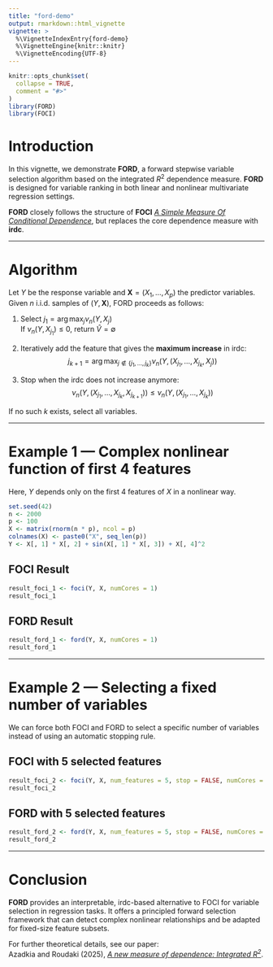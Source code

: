 ```yaml
---
title: "ford-demo"
output: rmarkdown::html_vignette
vignette: >
  %\VignetteIndexEntry{ford-demo}
  %\VignetteEngine{knitr::knitr}
  %\VignetteEncoding{UTF-8}
---
```


```r
knitr::opts_chunk$set(
  collapse = TRUE,
  comment = "#>"
)
library(FORD)   
library(FOCI)
```

# Introduction

In this vignette, we demonstrate **FORD**, a forward stepwise variable selection algorithm based on the integrated $R^2$ dependence measure. **FORD** is designed for variable ranking in both linear and nonlinear multivariate regression settings.

**FORD** closely follows the structure of **FOCI** [*A Simple Measure Of Conditional Dependence*](https://www.jstor.org/stable/27170947), but replaces the core dependence measure with **irdc**.

---

# Algorithm

Let $Y$ be the response variable and $\mathbf{X} = (X_1, \dots, X_p)$ the predictor variables. Given $n$ i.i.d. samples of $(Y, \mathbf{X})$, FORD proceeds as follows:

1. Select $j_1 = \arg\max_j \nu_n(Y, X_j)$  
   If $\nu_n(Y, X_{j_1}) \leq 0$, return $\hat{V} = \emptyset$

2. Iteratively add the feature that gives the **maximum increase** in irdc:
   $$
   j_{k+1} = \arg\max_{j \notin \{j_1, \ldots, j_k\}} \nu_n(Y, (X_{j_1}, \ldots, X_{j_k}, X_j))
   $$

3. Stop when the irdc does not increase anymore:
   $$
   \nu_n(Y, (X_{j_1}, \ldots, X_{j_k}, X_{j_{k+1}})) \leq \nu_n(Y, (X_{j_1}, \ldots, X_{j_k}))
   $$

If no such $k$ exists, select all variables.

---

# Example 1 — Complex nonlinear function of first 4 features

Here, $Y$ depends only on the first 4 features of $X$ in a nonlinear way.

```r
set.seed(42)
n <- 2000
p <- 100
X <- matrix(rnorm(n * p), ncol = p)
colnames(X) <- paste0("X", seq_len(p))
Y <- X[, 1] * X[, 2] + sin(X[, 1] * X[, 3]) + X[, 4]^2
```

## FOCI Result

```r
result_foci_1 <- foci(Y, X, numCores = 1)
result_foci_1
```

## FORD Result

```r
result_ford_1 <- ford(Y, X, numCores = 1)
result_ford_1
```

---

# Example 2 — Selecting a fixed number of variables

We can force both FOCI and FORD to select a specific number of variables instead of using an automatic stopping rule.

## FOCI with 5 selected features

```r
result_foci_2 <- foci(Y, X, num_features = 5, stop = FALSE, numCores = 1)
result_foci_2
```

## FORD with 5 selected features

```r
result_ford_2 <- ford(Y, X, num_features = 5, stop = FALSE, numCores = 1)
result_ford_2
```

---

# Conclusion

**FORD** provides an interpretable, irdc-based alternative to FOCI for variable selection in regression tasks. It offers a principled forward selection framework that can detect complex nonlinear relationships and be adapted for fixed-size feature subsets.

For further theoretical details, see our paper:  
Azadkia and Roudaki (2025), [*A new measure of dependence: Integrated $R^2$*](https://www.jstor.org/stable/27170947).
